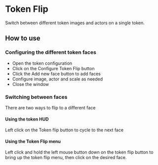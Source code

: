 
# Token Flip

Switch between different token images and actors on a single token.

## How to use

<ImageButBetter src="/images/Token-Flip/Tfconfig.png" alt="Token Flip Configuration Button" width={2000} height={2000} className={styles.wikiimage}/>

### Configuring the different token faces

- Open the token configuration
- Click on the Configure Token Flip button
- Click the Add new face button to add faces
- Configure image, actor and scale as needed
- Close the window
<ImageButBetter src="/images/Token-Flip/Tfwindow.png" alt="Token Flip Configuration Window" width={2000} height={2000} className={styles.wikiimage}/>

### Switching between faces

There are two ways to flip to a different face

#### Using the token HUD

Left click on the Token flip
button to cycle to the next face

#### Using the Token Flip menu

<ImageButBetter src="/images/Token-Flip/Tfhud.png" alt="Token Flip button in the token HUD" width={2000} height={2000} className={styles.wikiimagesmall}/>
<ImageButBetter src="/images/Token-Flip/Tfhudmenu.png" alt="Token Flip HUD Menu" width={2000} height={2000} className={styles.wikiimagesmall}/>

Left click
and hold the left mouse button down on the token flip button to bring up
the token flip menu, then click on the desired face.
